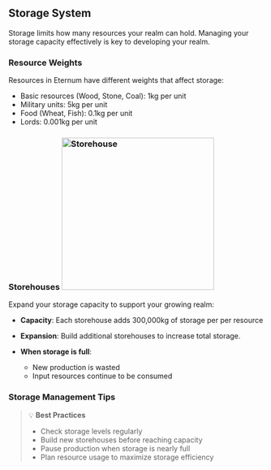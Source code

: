 ## Storage System

Storage limits how many resources your realm can hold. Managing your storage capacity effectively is key to developing
your realm.

### Resource Weights

Resources in Eternum have different weights that affect storage:

- Basic resources (Wood, Stone, Coal): 1kg per unit
- Military units: 5kg per unit
- Food (Wheat, Fish): 0.1kg per unit
- Lords: 0.001kg per unit

### Storehouses <img src="/buildings/storehouse.png" alt="Storehouse" width="300" className="float-right"/>


Expand your storage capacity to support your growing realm:

- **Capacity**: Each storehouse adds 300,000kg of storage per per resource
- **Expansion**: Build additional storehouses to increase total storage.

- **When storage is full**:
  - New production is wasted
  - Input resources continue to be consumed

### Storage Management Tips

> 💡 **Best Practices**
>
> - Check storage levels regularly
> - Build new storehouses before reaching capacity
> - Pause production when storage is nearly full
> - Plan resource usage to maximize storage efficiency
